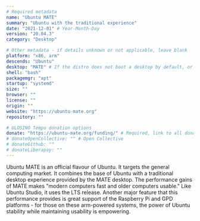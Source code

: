 ```yaml
---
# Required metadata
name: "Ubuntu MATE"
summary: "Ubuntu with the traditional experience"
date: "2021-12-01" # Year-Month-Day
version: "20.04.3"
category: "Desktop"

# Other metadata - if details unknown or not applicable, leave blank
platform: "x86, arm"
descends: "Ubuntu"
desktop: "MATE" # If the distro does not boot a desktop by default, or doesn't ship one, leave 'desktop' blank
shell: "bash"
packagemgr: "apt"
startup: "systemd"
size: ""
browser: ""
license: ""
origin: ""
website: "https://ubuntu-mate.org"
repository: ""

# ULOSINO Tempo donation options
donate: "https://ubuntu-mate.org/funding/" # Required, link to all donation options
# donateOpenCollective: "" # Open Collective
# donateGithub: ""
# donateLiberapay: ""
---
```


Ubuntu MATE is an official flavour of Ubuntu. It targets the general computing market. It combines the base of Ubuntu with a traditional desktop experience provided by the MATE desktop. The performance gains of MATE makes "modern computers fast and older computers usable." Like Ubuntu Studio, it uses the LTS release. Another major feature that this performance provides is great support of the Raspberry Pi and GPD platforms - for those on these arm-powered systems, the power of Ubuntu stability while maintaining usability is empowering.
